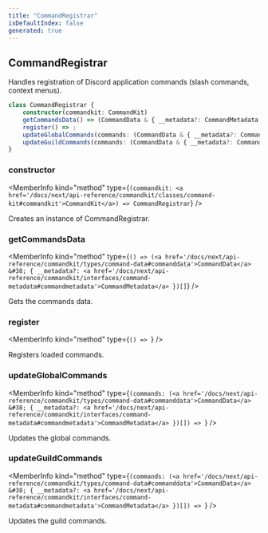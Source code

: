```yaml
---
title: "CommandRegistrar"
isDefaultIndex: false
generated: true
---
```



<!-- This file was generated from the CommandKit source. Do not modify. Instead, re-run the "docgen" script -->


## CommandRegistrar

<GenerationInfo sourceFile="packages/commandkit/src/app/register/CommandRegistrar.ts" sourceLine="17" packageName="commandkit" />

Handles registration of Discord application commands (slash commands, context menus).

```ts title="Signature"
class CommandRegistrar {
    constructor(commandkit: CommandKit)
    getCommandsData() => (CommandData & { __metadata?: CommandMetadata })[];
    register() => ;
    updateGlobalCommands(commands: (CommandData & { __metadata?: CommandMetadata })[]) => ;
    updateGuildCommands(commands: (CommandData & { __metadata?: CommandMetadata })[]) => ;
}
```

<div className="members-wrapper">

### constructor

<MemberInfo kind="method" type={`(commandkit: <a href='/docs/next/api-reference/commandkit/classes/command-kit#commandkit'>CommandKit</a>) => CommandRegistrar`}   />

Creates an instance of CommandRegistrar.
### getCommandsData

<MemberInfo kind="method" type={`() => (<a href='/docs/next/api-reference/commandkit/types/command-data#commanddata'>CommandData</a> &#38; { __metadata?: <a href='/docs/next/api-reference/commandkit/interfaces/command-metadata#commandmetadata'>CommandMetadata</a> })[]`}   />

Gets the commands data.
### register

<MemberInfo kind="method" type={`() => `}   />

Registers loaded commands.
### updateGlobalCommands

<MemberInfo kind="method" type={`(commands: (<a href='/docs/next/api-reference/commandkit/types/command-data#commanddata'>CommandData</a> &#38; { __metadata?: <a href='/docs/next/api-reference/commandkit/interfaces/command-metadata#commandmetadata'>CommandMetadata</a> })[]) => `}   />

Updates the global commands.
### updateGuildCommands

<MemberInfo kind="method" type={`(commands: (<a href='/docs/next/api-reference/commandkit/types/command-data#commanddata'>CommandData</a> &#38; { __metadata?: <a href='/docs/next/api-reference/commandkit/interfaces/command-metadata#commandmetadata'>CommandMetadata</a> })[]) => `}   />

Updates the guild commands.


</div>
